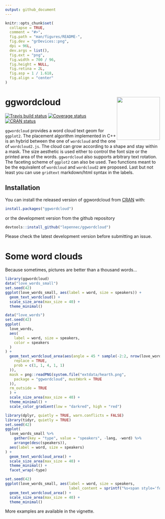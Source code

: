 ```yaml
---
output: github_document
---
```


<!-- README.md is generated from README.Rmd. Please edit that file -->

```r
knitr::opts_chunk$set(
  collapse = TRUE,
  comment = "#>",
  fig.path = "man/figures/README-",
  fig.dev = "grDevices::png",
  dpi = 96L,
  dev.args = list(),
  fig.ext = "png",
  fig.width = 700 / 96,
  fig.height = NULL,
  fig.retina = 2L,
  fig.asp = 1 / 1.618,
  fig.align = "center"
)
```

# ggwordcloud <img src="man/figures/logo.png" align="right" height=140/>
 
[![Travis build status](https://travis-ci.org/lepennec/ggwordcloud.svg?branch=master)](https://travis-ci.org/lepennec/ggwordcloud)
[![Coverage status](https://codecov.io/gh/lepennec/ggwordcloud/branch/master/graph/badge.svg)](https://codecov.io/github/lepennec/ggwordcloud?branch=master)
[![CRAN status](https://www.r-pkg.org/badges/version/ggwordcloud)](https://cran.r-project.org/package=ggwordcloud)

`ggwordcloud` provides a word cloud text geom for `ggplot2`.  The placement algorithm implemented in C++ is an hybrid between the one of `wordcloud` and the one of `wordcloud2.js`. The cloud can grow according to a shape and stay within a mask. The size aesthetic is used either to control the font size or the printed area of the words. `ggwordcloud` also supports arbitrary text rotation. The faceting scheme of `ggplot2` can also be used. Two functions meant to be the equivalent of `wordcloud` and `wordcloud2` are proposed. Last but not least you can use `gridtext` markdown/html syntax in the labels.


## Installation

You can install the released version of ggwordcloud from [CRAN](https://CRAN.R-project.org) with:
```r
install.packages("ggwordcloud")
```
or the development version from the github repository
```r
devtools::install_github("lepennec/ggwordcloud")
```

Please check the latest development version before submitting an issue.

# Some word clouds

Because sometimes, pictures are better than a thousand words...

```r
library(ggwordcloud)
data("love_words_small")
set.seed(42)
ggplot(love_words_small, aes(label = word, size = speakers)) +
  geom_text_wordcloud() +
  scale_size_area(max_size = 40) +
  theme_minimal()
```


```r
data("love_words")
set.seed(42)
ggplot(
  love_words,
  aes(
    label = word, size = speakers,
    color = speakers
  )
) +
  geom_text_wordcloud_area(aes(angle = 45 * sample(-2:2, nrow(love_words),
    replace = TRUE,
    prob = c(1, 1, 4, 1, 1)
  )),
  mask = png::readPNG(system.file("extdata/hearth.png",
    package = "ggwordcloud", mustWork = TRUE
  )),
  rm_outside = TRUE
  ) +
  scale_size_area(max_size = 40) +
  theme_minimal() +
  scale_color_gradient(low = "darkred", high = "red")
```


```r
library(dplyr, quietly = TRUE, warn.conflicts = FALSE)
library(tidyr, quietly = TRUE)
set.seed(42)
ggplot(
  love_words_small %>%
    gather(key = "type", value = "speakers", -lang, -word) %>%
    arrange(desc(speakers)),
  aes(label = word, size = speakers)
) +
  geom_text_wordcloud_area() +
  scale_size_area(max_size = 40) +
  theme_minimal() +
  facet_wrap(~type)
```

```r
set.seed(42)
ggplot(love_words_small, aes(label = word, size = speakers,
                             label_content = sprintf("%s<span style='font-size:7.5pt'>(%g)</span>", word, speakers))) +
  geom_text_wordcloud_area() +
  scale_size_area(max_size = 40) +
  theme_minimal()
```

More examples are available in the vignette.

